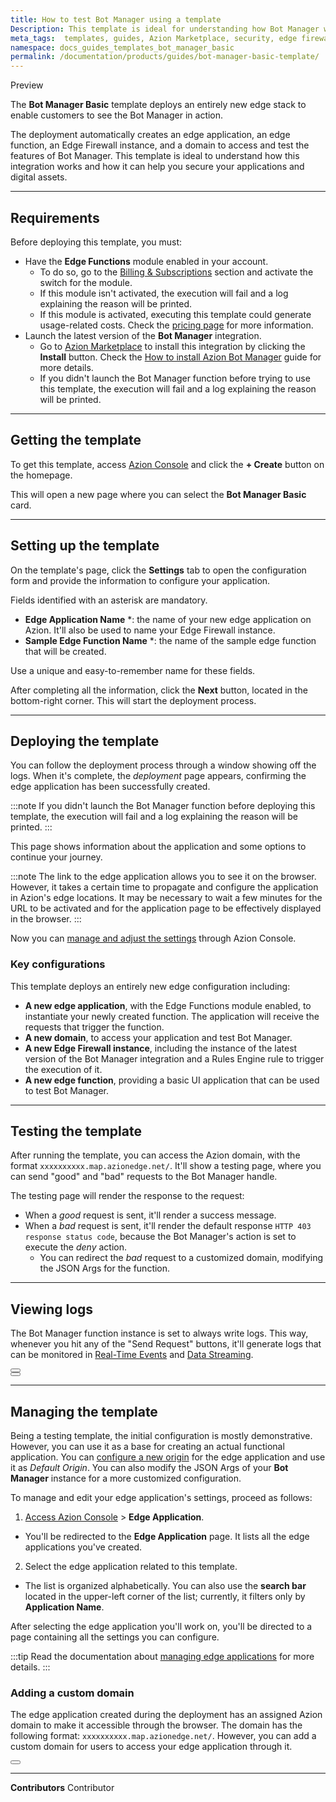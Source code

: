 ```yaml
---
title: How to test Bot Manager using a template
Description: This template is ideal for understanding how Bot Manager works and how it can help you secure your applications.
meta_tags:  templates, guides, Azion Marketplace, security, edge firewall
namespace: docs_guides_templates_bot_manager_basic
permalink: /documentation/products/guides/bot-manager-basic-template/
---
```



<Badge variant="accent">
Preview
</Badge>

The **Bot Manager Basic** template deploys an entirely new edge stack to enable customers to see the Bot Manager in action.

The deployment automatically creates an edge application, an edge function, an Edge Firewall instance, and a domain to access and test the features of Bot Manager. This template is ideal to understand how this integration works and how it can help you secure your applications and digital assets.

---

## Requirements

Before deploying this template, you must:

- Have the **Edge Functions** module enabled in your account.
    - To do so, go to the [Billing & Subscriptions](https://manager.azion.com/billing-subscriptions/subscriptions?active_tab=subscriptions) section and activate the switch for the module.
    - If this module isn't activated, the execution will fail and a log explaining the reason will be printed.
    - If this module is activated, executing this template could generate usage-related costs. Check the [pricing page](https://www.azion.com/en/pricing/) for more information.
- Launch the latest version of the **Bot Manager** integration.
    - Go to [Azion Marketplace](https://console.azion.com/marketplace) to install this integration by clicking the **Install** button. Check the [How to install Azion Bot Manager](/en/documentation/products/guides/bot-manager/) guide for more details.
    - If you didn't launch the Bot Manager function before trying to use this template, the execution will fail and a log explaining the reason will be printed.

---

## Getting the template

To get this template, access [Azion Console](https://console.azion.com/) and click the **+ Create** button on the homepage.

This will open a new page where you can select the **Bot Manager Basic** card.

---

## Setting up the template

On the template's page, click the **Settings** tab to open the configuration form and provide the information to configure your application.

Fields identified with an asterisk are mandatory.

- **Edge Application Name** *: the name of your new edge application on Azion. It'll also be used to name your Edge Firewall instance.
- **Sample Edge Function Name** *: the name of the sample edge function that will be created.

Use a unique and easy-to-remember name for these fields.

After completing all the information, click the **Next** button, located in the bottom-right corner. This will start the deployment process.

---

## Deploying the template

You can follow the deployment process through a window showing off the logs. When it's complete, the *deployment* page appears, confirming the edge application has been successfully created.

:::note
If you didn't launch the Bot Manager function before deploying this template, the execution will fail and a log explaining the reason will be printed.
:::

This page shows information about the application and some options to continue your journey.

:::note
The link to the edge application allows you to see it on the browser. However, it takes a certain time to propagate and configure the application in Azion's edge locations. It may be necessary to wait a few minutes for the URL to be activated and for the application page to be effectively displayed in the browser.
:::

Now you can [manage and adjust the settings](#managing-the-template) through Azion Console.

### Key configurations

This template deploys an entirely new edge configuration including:

- **A new edge application**, with the Edge Functions module enabled, to instantiate your newly created function. The application will receive the requests that trigger the function.
- **A new domain**, to access your application and test Bot Manager.
- **A new Edge Firewall instance**, including the instance of the latest version of the Bot Manager integration and a Rules Engine rule to trigger the execution of it.
- **A new edge function**, providing a basic UI application that can be used to test Bot Manager.

---

## Testing the template

After running the template, you can access the Azion domain, with the format `xxxxxxxxxx.map.azionedge.net/`. It'll show a testing page, where you can send "good" and "bad" requests to the Bot Manager handle.

The testing page will render the response to the request:

- When a *good* request is sent, it'll render a success message.
- When a *bad* request is sent, it'll render the default response `HTTP 403 response status code`, because the Bot Manager's action is set to execute the *deny* action.
    - You can redirect the *bad* request to a customized domain, modifying the JSON Args for the function.

---

## Viewing logs

The Bot Manager function instance is set to always write logs. This way, whenever you hit any of the "Send Request" buttons, it'll generate logs that can be monitored in [Real-Time Events](/en/documentation/products/guides/secure/manage-bots/#use-real-time-events-to-observe-and-calibrate-rules) and [Data Streaming](/en/documentation/products/observe/data-streaming/).

<Button href="/en/documentation/products/observe/real-time-events/" text="go to real-time events reference" variant="secondary"> 

</Button>
<br />
<Button href="/en/documentation/products/observe/real-time-events/" text="go to data streaming reference" variant="secondary"> 

</Button>

---

## Managing the template

Being a testing template, the initial configuration is mostly demonstrative. However, you can use it as a base for creating an actual functional application. You can [configure a new origin](/en/documentation/products/build/edge-application/origins/) for the edge application and use it as *Default Origin*. You can also modify the JSON Args of your **Bot Manager** instance for a more customized configuration.

To manage and edit your edge application's settings, proceed as follows:

1. [Access Azion Console](https://console.azion.com/) > **Edge Application**.
- You'll be redirected to the **Edge Application** page. It lists all the edge applications you've created. 
2. Select the edge application related to this template. 
- The list is organized alphabetically. You can also use the **search bar** located in the upper-left corner of the list; currently, it filters only by **Application Name**.

After selecting the edge application you'll work on, you'll be directed to a page containing all the settings you can configure.

:::tip
Read the documentation about [managing edge applications](/en/documentation/products/edge-application/first-steps/) for more details.
:::

### Adding a custom domain

The edge application created during the deployment has an assigned Azion domain to make it accessible through the browser. The domain has the following format: `xxxxxxxxxx.map.azionedge.net/`. However, you can add a custom domain for users to access your edge application through it.


<Button href="/en/documentation/products/guides/configure-a-domain/" text="go to configuring a domain guide" variant="secondary"> 

</Button>

---


**Contributors** <ContributorList>Contributor</ContributorList>
